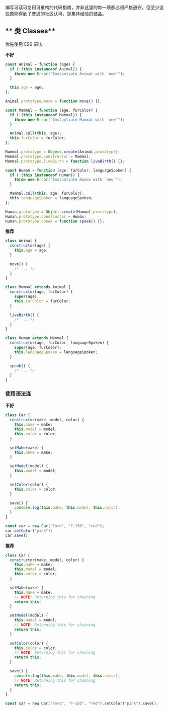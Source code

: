 
<Meta title="编程指南/Classes" />

编写可读可复用可重构的代码指南，并非这里的每一项都必须严格遵守，但至少这些原则得到了普通的社区认可，是集体经验的结晶。

## ** 类 Classes**

优先使用 ES6 语法

**不好**

```javascript
const Animal = function (age) {
  if (!(this instanceof Animal)) {
    throw new Error("Instantiate Animal with `new`");
  }

  this.age = age;
};

Animal.prototype.move = function move() {};

const Mammal = function (age, furColor) {
  if (!(this instanceof Mammal)) {
    throw new Error("Instantiate Mammal with `new`");
  }

  Animal.call(this, age);
  this.furColor = furColor;
};

Mammal.prototype = Object.create(Animal.prototype);
Mammal.prototype.constructor = Mammal;
Mammal.prototype.liveBirth = function liveBirth() {};

const Human = function (age, furColor, languageSpoken) {
  if (!(this instanceof Human)) {
    throw new Error("Instantiate Human with `new`");
  }

  Mammal.call(this, age, furColor);
  this.languageSpoken = languageSpoken;
};

Human.prototype = Object.create(Mammal.prototype);
Human.prototype.constructor = Human;
Human.prototype.speak = function speak() {};
```

**推荐**

```javascript
class Animal {
  constructor(age) {
    this.age = age;
  }

  move() {
    /* ... */
  }
}

class Mammal extends Animal {
  constructor(age, furColor) {
    super(age);
    this.furColor = furColor;
  }

  liveBirth() {
    /* ... */
  }
}

class Human extends Mammal {
  constructor(age, furColor, languageSpoken) {
    super(age, furColor);
    this.languageSpoken = languageSpoken;
  }

  speak() {
    /* ... */
  }
}
```

### 使用语法连

**不好**

```javascript
class Car {
  constructor(make, model, color) {
    this.make = make;
    this.model = model;
    this.color = color;
  }

  setMake(make) {
    this.make = make;
  }

  setModel(model) {
    this.model = model;
  }

  setColor(color) {
    this.color = color;
  }

  save() {
    console.log(this.make, this.model, this.color);
  }
}

const car = new Car("Ford", "F-150", "red");
car.setColor("pink");
car.save();
```

**推荐**

```javascript
class Car {
  constructor(make, model, color) {
    this.make = make;
    this.model = model;
    this.color = color;
  }

  setMake(make) {
    this.make = make;
    // NOTE: Returning this for chaining
    return this;
  }

  setModel(model) {
    this.model = model;
    // NOTE: Returning this for chaining
    return this;
  }

  setColor(color) {
    this.color = color;
    // NOTE: Returning this for chaining
    return this;
  }

  save() {
    console.log(this.make, this.model, this.color);
    // NOTE: Returning this for chaining
    return this;
  }
}

const car = new Car("Ford", "F-150", "red").setColor("pink").save();
```
